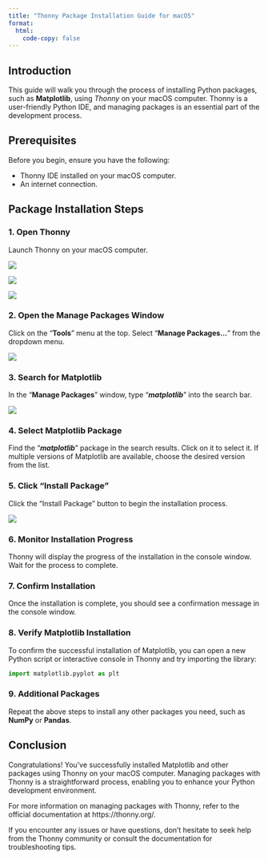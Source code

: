 ```yaml
---
title: "Thonny Package Installation Guide for macOS"
format:
  html:
    code-copy: false
---
```


## Introduction
This guide will walk you through the process of installing Python packages, such as **Matplotlib**, using *Thonny* on your macOS computer. Thonny is a user-friendly Python IDE, and managing packages is an essential part of the development process.

## Prerequisites
Before you begin, ensure you have the following:

- Thonny IDE installed on your macOS computer.
- An internet connection.

## Package Installation Steps
### 1. Open Thonny
Launch Thonny on your macOS computer.

![](../../../media/hello/spotlight-thonny-1.png)

![](../../../media/hello/spotlight-thonny-2.png)

![](../../../media/hello/spotlight-thonny-3.png)

### 2. Open the Manage Packages Window
Click on the "**Tools**" menu at the top. Select "**Manage Packages...**" from the dropdown menu.

![](../../../media/hello/matplotlib/step1mac.jpg)

### 3. Search for Matplotlib
In the "**Manage Packages**" window, type "_**matplotlib**_" into the search bar.

![](../../../media/hello/matplotlib/step2.png)

### 4. Select Matplotlib Package
Find the "_**matplotlib**_" package in the search results. Click on it to select it. If multiple versions of Matplotlib are available, choose the desired version from the list.

### 5. Click "Install Package"
Click the "Install Package" button to begin the installation process.

![](../../../media/hello/matplotlib/step3add.png)

### 6. Monitor Installation Progress
Thonny will display the progress of the installation in the console window. Wait for the process to complete.

### 7. Confirm Installation
Once the installation is complete, you should see a confirmation message in the console window.

### 8. Verify Matplotlib Installation
To confirm the successful installation of Matplotlib, you can open a new Python script or interactive console in Thonny and try importing the library:

```python
import matplotlib.pyplot as plt
```

### 9. Additional Packages
Repeat the above steps to install any other packages you need, such as **NumPy** or **Pandas**.

## Conclusion
Congratulations! You've successfully installed Matplotlib and other packages using Thonny on your macOS computer. Managing packages with Thonny is a straightforward process, enabling you to enhance your Python development environment.

For more information on managing packages with Thonny, refer to the official documentation at https://thonny.org/.

If you encounter any issues or have questions, don't hesitate to seek help from the Thonny community or consult the documentation for troubleshooting tips.
